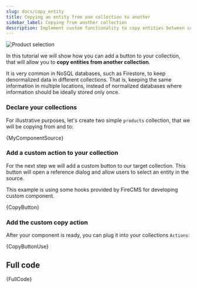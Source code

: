 ```yaml
---
slug: docs/copy_entity
title: Copying an entity from one collection to another
sidebar_label: Copying from another collection
description: Implement custom functionality to copy entities between collections in Firestore using FireCMS with this practical tutorial. Assuming you're equipped with a Firebase project and FireCMS instance, you'll learn how to introduce a copy button to your collection views, enabling the replication of data across different Firestore locations, a helpful feature in denormalized NoSQL databases. This guide walks you through declaring source and target collections, crafting a custom button component leveraging FireCMS hooks, and integrating it as a custom action within your collection's framework. Complete with code snippets illustrating a simple product collection and the custom button logic, this tutorial equips you to handle common scenarios requiring data duplication, enhancing the data management capabilities of your CMS. Whether you're dealing with products, articles, or user data, mastering entity copying can streamline your workflow and maintain data consistency across your FireCMS application.
---
```


![Product selection](/img/product_selection.webp)

In this tutorial we will show how you can add a button to your collection,
that will allow you to **copy entities from another collection**.

It is very common in NoSQL databases, such as Firestore, to keep denormalized
data in different collections. That is, keeping the same information in multiple
locations, instead of normalized databases where information should be ideally
stored only once.

### Declare your collections

For illustrative purposes, let's create two simple `products` collection,
that we will be copying from and to:




<CodeBlock language="tsx">{MyComponentSource}</CodeBlock>

### Add a custom action to your collection

For the next step we will add a custom button to our target collection.
This button will open a reference dialog and allow users to select an entity in
the source.

This example is using some hooks provided by FireCMS for developing
custom component.



<CodeBlock language="tsx">{CopyButton}</CodeBlock>

### Add the custom copy action

After your component is ready, you can plug it into your collections `Actions`:



<CodeBlock language="tsx">{CopyButtonUse}</CodeBlock>

## Full code



<CodeBlock language="tsx">{FullCode}</CodeBlock>
